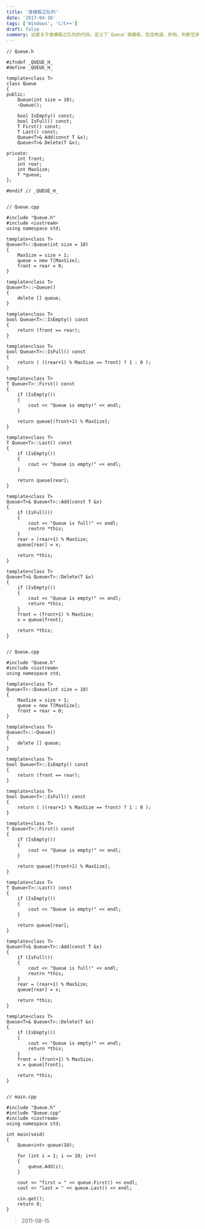 ```yaml
---
title: '类模板之队列'
date: '2017-04-16'
tags: ['Windows', 'C/C++']
draft: false
summary: 这是关于类模板之队列的代码。定义了`Queue`类模板，包含构造、析构、判断空满、获取首尾元素及添加删除元素等操作。在`main`函数中创建`Queue<int>`对象并进行操作演示。 
---
```


```
// Queue.h

#ifndef _QUEUE_H_
#define _QUEUE_H_

template<class T>
class Queue
{
public:
	Queue(int size = 10);
	~Queue();

	bool IsEmpty() const;
	bool IsFull() const;
	T First() const;
	T Last() const;
	Queue<T>& Add(const T &x);
	Queue<T>& Delete(T &x);

private:
	int front;
	int rear;
	int MaxSize;
	T *queue;
};

#endif // _QUEUE_H_


// Queue.cpp

#include "Queue.h"
#include <iostream>
using namespace std;

template<class T>
Queue<T>::Queue(int size = 10)
{
	MaxSize = size + 1;
	queue = new T[MaxSize];
	front = rear = 0;
}

template<class T>
Queue<T>::~Queue()
{
	delete [] queue;
}

template<class T>
bool Queue<T>::IsEmpty() const
{
	return (front == rear);
}

template<class T>
bool Queue<T>::IsFull() const
{
	return ( ((rear+1) % MaxSize == front) ? 1 : 0 );
}

template<class T>
T Queue<T>::First() const
{
	if (IsEmpty())
	{
		cout << "Queue is empty!" << endl;
	}

	return queue[(front+1) % MaxSize];
}

template<class T>
T Queue<T>::Last() const
{
	if (IsEmpty())
	{
		cout << "Queue is empty!" << endl;
	}

	return queue[rear];
}

template<class T>
Queue<T>& Queue<T>::Add(const T &x)
{
	if (IsFull())
	{
		cout << "Queue is full!" << endl;
		reutrn *this;
	}
	rear = (rear+1) % MaxSize;
	queue[rear] = x;

	return *this;
}

template<class T>
Queue<T>& Queue<T>::Delete(T &x)
{
	if (IsEmpty())
	{
		cout << "Queue is empty!" << endl;
		return *this;
	}
	front = (front+1) % MaxSize;
	x = queue[front];

	return *this;
}


// Queue.cpp

#include "Queue.h"
#include <iostream>
using namespace std;

template<class T>
Queue<T>::Queue(int size = 10)
{
	MaxSize = size + 1;
	queue = new T[MaxSize];
	front = rear = 0;
}

template<class T>
Queue<T>::~Queue()
{
	delete [] queue;
}

template<class T>
bool Queue<T>::IsEmpty() const
{
	return (front == rear);
}

template<class T>
bool Queue<T>::IsFull() const
{
	return ( ((rear+1) % MaxSize == front) ? 1 : 0 );
}

template<class T>
T Queue<T>::First() const
{
	if (IsEmpty())
	{
		cout << "Queue is empty!" << endl;
	}

	return queue[(front+1) % MaxSize];
}

template<class T>
T Queue<T>::Last() const
{
	if (IsEmpty())
	{
		cout << "Queue is empty!" << endl;
	}

	return queue[rear];
}

template<class T>
Queue<T>& Queue<T>::Add(const T &x)
{
	if (IsFull())
	{
		cout << "Queue is full!" << endl;
		reutrn *this;
	}
	rear = (rear+1) % MaxSize;
	queue[rear] = x;

	return *this;
}

template<class T>
Queue<T>& Queue<T>::Delete(T &x)
{
	if (IsEmpty())
	{
		cout << "Queue is empty!" << endl;
		return *this;
	}
	front = (front+1) % MaxSize;
	x = queue[front];

	return *this;
}


// main.cpp

#include "Queue.h"
#include "Queue.cpp"
#include <iostream>
using namespace std;

int main(void)
{
	Queue<int> queue(10);

	for (int i = 1; i <= 10; i++)
	{
		queue.Add(i);
	}

	cout << "first = " << queue.First() << endl;
	cout << "last = " << queue.Last() << endl;

	cin.get();
	return 0;
}
```
> 2011-08-15